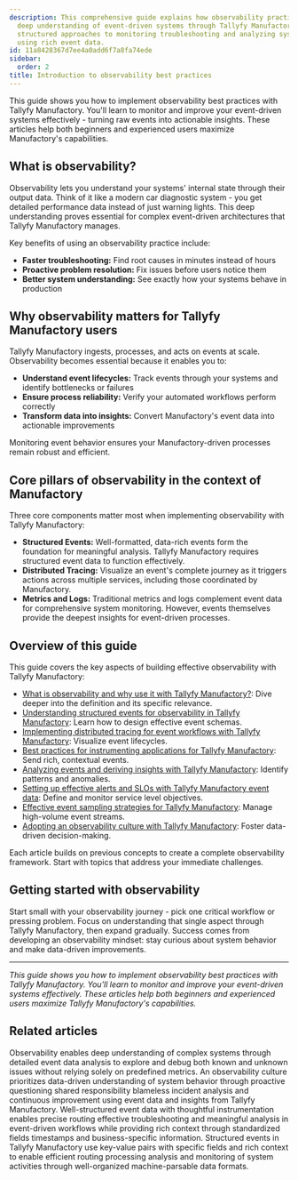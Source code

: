 ```yaml
---
description: This comprehensive guide explains how observability practices enable
  deep understanding of event-driven systems through Tallyfy Manufactory by providing
  structured approaches to monitoring troubleshooting and analyzing system behavior
  using rich event data.
id: 11a8428367d7ee4a0add6f7a8fa74ede
sidebar:
  order: 2
title: Introduction to observability best practices
---
```


This guide shows you how to implement observability best practices with Tallyfy Manufactory. You'll learn to monitor and improve your event-driven systems effectively - turning raw events into actionable insights. These articles help both beginners and experienced users maximize Manufactory's capabilities.

## What is observability?

Observability lets you understand your systems' internal state through their output data. Think of it like a modern car diagnostic system - you get detailed performance data instead of just warning lights. This deep understanding proves essential for complex event-driven architectures that Tallyfy Manufactory manages.

Key benefits of using an observability practice include:

*   **Faster troubleshooting:** Find root causes in minutes instead of hours
*   **Proactive problem resolution:** Fix issues before users notice them
*   **Better system understanding:** See exactly how your systems behave in production

## Why observability matters for Tallyfy Manufactory users

Tallyfy Manufactory ingests, processes, and acts on events at scale. Observability becomes essential because it enables you to:

*   **Understand event lifecycles:** Track events through your systems and identify bottlenecks or failures
*   **Ensure process reliability:** Verify your automated workflows perform correctly
*   **Transform data into insights:** Convert Manufactory's event data into actionable improvements

Monitoring event behavior ensures your Manufactory-driven processes remain robust and efficient.

## Core pillars of observability in the context of Manufactory

Three core components matter most when implementing observability with Tallyfy Manufactory:

*   **Structured Events:** Well-formatted, data-rich events form the foundation for meaningful analysis. Tallyfy Manufactory requires structured event data to function effectively.
*   **Distributed Tracing:** Visualize an event's complete journey as it triggers actions across multiple services, including those coordinated by Manufactory.
*   **Metrics and Logs:** Traditional metrics and logs complement event data for comprehensive system monitoring. However, events themselves provide the deepest insights for event-driven processes.

## Overview of this guide

This guide covers the key aspects of building effective observability with Tallyfy Manufactory:

*   [What is observability and why use it with Tallyfy Manufactory?](/products/manufactory/best-practices/what-is-observability/): Dive deeper into the definition and its specific relevance.
*   [Understanding structured events for observability in Tallyfy Manufactory](/products/manufactory/best-practices/understanding-structured-events/): Learn how to design effective event schemas.
*   [Implementing distributed tracing for event workflows with Tallyfy Manufactory](/products/manufactory/best-practices/implementing-distributed-tracing/): Visualize event lifecycles.
*   [Best practices for instrumenting applications for Tallyfy Manufactory](/products/manufactory/best-practices/instrumenting-applications-for-manufactory/): Send rich, contextual events.
*   [Analyzing events and deriving insights with Tallyfy Manufactory](/products/manufactory/best-practices/analyzing-events-and-deriving-insights/): Identify patterns and anomalies.
*   [Setting up effective alerts and SLOs with Tallyfy Manufactory event data](/products/manufactory/best-practices/setting-up-alerts-and-slos/): Define and monitor service level objectives.
*   [Effective event sampling strategies for Tallyfy Manufactory](/products/manufactory/best-practices/event-sampling-strategies/): Manage high-volume event streams.
*   [Adopting an observability culture with Tallyfy Manufactory](/products/manufactory/best-practices/adopting-observability-culture/): Foster data-driven decision-making.

Each article builds on previous concepts to create a complete observability framework. Start with topics that address your immediate challenges.

## Getting started with observability

Start small with your observability journey - pick one critical workflow or pressing problem. Focus on understanding that single aspect through Tallyfy Manufactory, then expand gradually. Success comes from developing an observability mindset: stay curious about system behavior and make data-driven improvements.

---

*This guide shows you how to implement observability best practices with Tallyfy Manufactory. You'll learn to monitor and improve your event-driven systems effectively. These articles help both beginners and experienced users maximize Tallyfy Manufactory's capabilities.*


## Related articles
<CardGrid>
<LinkTitleCard header="<b>Best Practices > What is observability?</b>" href="/products/manufactory/best-practices/what-is-observability/" > Observability enables deep understanding of complex systems through detailed event data analysis to explore and debug both known and unknown issues without relying solely on predefined metrics. </LinkTitleCard>
<LinkTitleCard header="<b>Best Practices > Adopting an observability culture</b>" href="/products/manufactory/best-practices/adopting-observability-culture/" > An observability culture prioritizes data-driven understanding of system behavior through proactive questioning shared responsibility blameless incident analysis and continuous improvement using event data and insights from Tallyfy Manufactory. </LinkTitleCard>
<LinkTitleCard header="<b>Best Practices > Best practices for instrumenting applications</b>" href="/products/manufactory/best-practices/instrumenting-applications-for-manufactory/" > Well-structured event data with thoughtful instrumentation enables precise routing effective troubleshooting and meaningful analysis in event-driven workflows while providing rich context through standardized fields timestamps and business-specific information. </LinkTitleCard>
<LinkTitleCard header="<b>Best Practices > Understanding structured events</b>" href="/products/manufactory/best-practices/understanding-structured-events/" > Structured events in Tallyfy Manufactory use key-value pairs with specific fields and rich context to enable efficient routing processing analysis and monitoring of system activities through well-organized machine-parsable data formats. </LinkTitleCard>
</CardGrid>